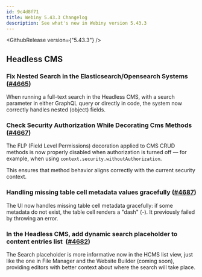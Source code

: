 ```yaml
---
id: 9c4d8f71
title: Webiny 5.43.3 Changelog
description: See what's new in Webiny version 5.43.3
---
```


<GithubRelease version={"5.43.3"} />

## Headless CMS

### Fix Nested Search in the Elasticsearch/Opensearch Systems ([#4665](https://github.com/webiny/webiny-js/pull/4665))
When running a full-text search in the Headless CMS, with a search parameter in either GraphQL query or directly in code, the system now correctly handles nested (object) fields.


### Check Security Authorization While Decorating Cms Methods ([#4667](https://github.com/webiny/webiny-js/pull/4667))
The FLP (Field Level Permissions) decoration applied to CMS CRUD methods is now properly disabled when authorization is turned off — for example, when using `context.security.withoutAuthorization`.

This ensures that method behavior aligns correctly with the current security context.


### Handling missing table cell metadata values gracefully ([#4687](https://github.com/webiny/webiny-js/pull/4689))
The UI now handles missing table cell metadata gracefully: if some metadata do not exist, the table cell renders a "dash" (-). It previously failed by throwing an error.


### In the Headless CMS, add dynamic search placeholder to content entries list  ([#4682](https://github.com/webiny/webiny-js/pull/4682))
The Search placeholder is more informative now in the HCMS list view, just like the one in File Manager and the Website Builder (coming soon), providing editors with better context about where the search will take place.
